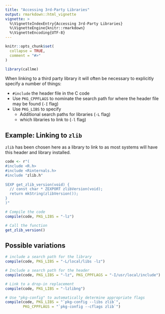```yaml
---
title: "Accessing 3rd-Party Libraries"
output: rmarkdown::html_vignette
vignette: >
  %\VignetteIndexEntry{Accessing 3rd-Party Libraries}
  %\VignetteEngine{knitr::rmarkdown}
  %\VignetteEncoding{UTF-8}
---
```


```r
knitr::opts_chunk$set(
  collapse = TRUE,
  comment = "#>"
)
```

```r
library(callme)
```


When linking to a third party library it will often be necessary to explicitly 
specify a number of things:

* `#include` the header file in the C code
* Use `PKG_CPPFLAGS` to nominate the search path for where the header file
  may be found (`-I` flag)
* Use `PKG_LIBS` to specify
    * Additional search paths for libraries (`-L` flag)
    * which libraries to link to (`-l` flag)

## Example: Linking to `zlib`

`zlib` has been chosen here as a library to link to as most systems will
have this header and library installed.

```r
code <- r"(
#include <R.h>
#include <Rinternals.h>
#include "zlib.h"
  
SEXP get_zlib_version(void) {
  // const char * ZEXPORT zlibVersion(void);
  return mkString(zlibVersion());
}
)"

# Compile the code 
compile(code, PKG_LIBS = "-lz")

# Call the function
get_zlib_version()
```

## Possible variations

```r
# include a search path for the library
compile(code, PKG_LIBS = "-L/local/libs -lz")

# Include a search path for the header
compile(code, PKG_LIBS = "-lz", PKG_CPPFLAGS = "-I/usr/local/include")

# Link to a drop-in replacement
compile(code, PKG_LIBS = "-lzlibng")

# Use "pkg-config" to automatically determine appropriate flags
compile(code, PKG_LIBS = "`pkg-config --libs zlib`", 
        PKG_CPPFLAGS = "`pkg-config --cflags zlib`")
```

